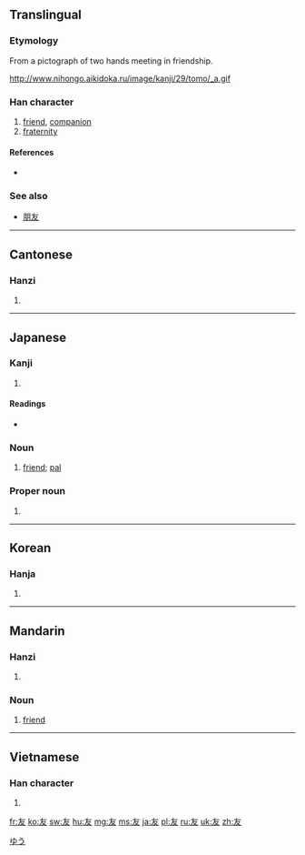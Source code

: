 ==Translingual==

===Etymology===
From a pictograph of two hands meeting in friendship.



http://www.nihongo.aikidoka.ru/image/kanji/29/tomo/_a.gif

===Han character===
{{Han char|rn=29|rad=又|as=02|sn=4|four=4004<sub>7</sub>|canj=大水 (KE)|ids=⿱一丿[[又]]}}

# [[friend]], [[companion]]
# [[fraternity]]

====References====
* {{Han ref|kx=0165.060|dkj=03119|dj=0374.180|hdz=10391.010|uh=53CB|ud=21451|bh=A4CD|bd=42189}}

===See also===
* [[朋友]]

----

==Cantonese==

===Hanzi===
{{yue-hanzi|jyut=|y=yau5}}

# {{defn|lang=yue|sort=又02}}

----

==Japanese==

===Kanji===
{{ja-kanji|grade=2|rs=又02}}

# {{defn|lang=ja|sort=又02}}

====Readings====
* {{ja-readings|on=[[ゆう]] (yū)|kun=[[とも]] (tomo)}}

===Noun===
{{ja-noun|k|hira=とも|rom=tomo}}

# [[friend]]; [[pal]]

===Proper noun===
{{ja-pos|k|proper|hira=ゆう|rom=Yū}}

# {{given name|male|lang=ja}}

[[Category:Japanese male given names|ゆう]]

----

==Korean==

===Hanja===
{{ko-hanja|hangeul=우|eumhun=벗|rv=u|mr=u}}

# {{defn|lang=ko|sort=又02}}

----

==Mandarin==

===Hanzi===
{{cmn-hanzi|pin=[[yǒu]] ([[you3]])|wg=yu<sup>3</sup>}}

# {{defn|lang=cmn|sort=又02}}

===Noun===
{{infl|cmn|noun|sc=Hani}}{{attention|zh|needs inflection template}}

# [[friend]]

----

==Vietnamese==

===Han character===
{{vi-hantu|[[hữu]]|rs=又02}}

# {{defn|lang=vi|sort=又02}}

[[fr:友]]
[[ko:友]]
[[sw:友]]
[[hu:友]]
[[mg:友]]
[[ms:友]]
[[ja:友]]
[[pl:友]]
[[ru:友]]
[[uk:友]]
[[zh:友]]